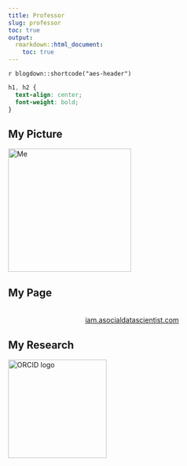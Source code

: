 ```yaml
---
title: Professor
slug: professor
toc: true
output:
  rmarkdown::html_document:
    toc: true
---
```


`r blogdown::shortcode("aes-header")`

```css
h1, h2 {
  text-align: center;
  font-weight: bold;
}
```

## My Picture

<div style="text-align: left;">
<img src="/professor/me.png" alt="Me" style="width: 250px;"/>
</div>

## My Page

<br>
<center>
<a href="https://iam.asocialdatascientist.com" target="_blank">iam.asocialdatascientist.com</a>
</center>

## My Research

 <a href="https://orcid.org/0000-0002-7085-8964" target="_blank">
  <img src="/logos/orcid-logo.png" alt="ORCID logo" style="width:200px;">
</a> 